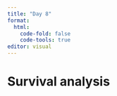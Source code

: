 ```yaml
---
title: "Day 8"
format: 
  html:
    code-fold: false
    code-tools: true
editor: visual
---
```


# Survival analysis


